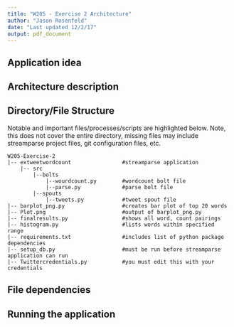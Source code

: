 ```yaml
---
title: "W205 - Exercise 2 Architecture"
author: "Jason Rosenfeld"
date: "Last updated 12/2/17"
output: pdf_document
---
```


## Application idea

## Architecture description

## Directory/File Structure
Notable and important files/processes/scripts are highlighted below. Note, this does not cover the entire directory, missing files may include streamparse project files, git configuration files, etc.
```
W205-Exercise-2
|-- extweetwordcount                #streamparse application
    |-- src
        |--bolts
            |--wourdcount.py        #wordcount bolt file
            |--parse.py             #parse bolt file
        |--spouts
            |--tweets.py            #tweet spout file
|-- barplot_png.py                  #creates bar plot of top 20 words
|-- Plot.png                        #output of barplot_png.py
|-- finalresults.py                 #shows all word, count pairings
|-- histogram.py                    #lists words within specified range
|-- requirements.txt                #includes list of python package dependencies
|-- setup_db.py                     #must be run before streamparse application can run
|-- Twittercredentials.py           #you must edit this with your credentials
```


## File dependencies

## Running the application
